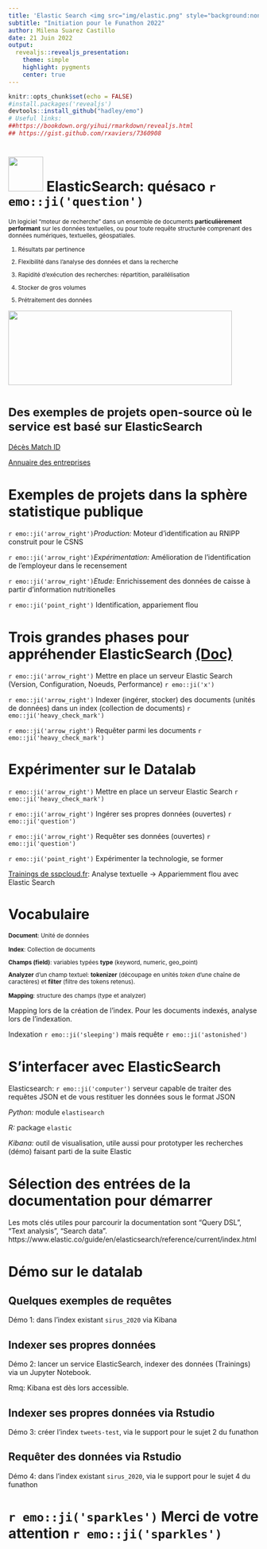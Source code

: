 ```yaml
---
title: 'Elastic Search <img src="img/elastic.png" style="background:none; border:none; box-shadow:none;" width="70" height="70">'
subtitle: "Initiation pour le Funathon 2022"
author: Milena Suarez Castillo
date: 21 Juin 2022
output: 
  revealjs::revealjs_presentation:
    theme: simple
    highlight: pygments
    center: true
---
```


```r
knitr::opts_chunk$set(echo = FALSE)
#install.packages('revealjs')
devtools::install_github("hadley/emo")
# Useful links: 
##https://bookdown.org/yihui/rmarkdown/revealjs.html 
## https://gist.github.com/rxaviers/7360908
```


# <large> <img src="img/elastic.png" style="background:none; border:none; box-shadow:none;" width="70" height="70"> ElasticSearch: quésaco `r emo::ji('question')` </large>

<small> Un logiciel "moteur de recherche" dans un ensemble de documents **particulièrement performant** sur les données textuelles, ou pour toute requête structurée comprenant des données numériques, textuelles, géospatiales.  

1. Résultats par pertinence

2. Flexibilité dans l'analyse des données et dans la recherche

3. Rapidité d'exécution des recherches: répartition, parallélisation

4. Stocker de gros volumes

5. Prétraitement des données

</small>


<div class="columns-1">
<img src="img/matchid.png" style="background:none; border:none; box-shadow:none;" width="450" height="150">
</div> 

# <small> Des exemples de projets open-source où le service est basé sur ElasticSearch  </small>

[Décès Match ID](https://deces.matchid.io/search) 

[Annuaire des entreprises](https://annuaire-entreprises.data.gouv.fr/)

# <large> Exemples de projets dans la sphère statistique publique  </large>

`r emo::ji('arrow_right')`_Production:_ Moteur d’identification au RNIPP construit pour le CSNS 

`r emo::ji('arrow_right')`_Expérimentation:_ Amélioration de l'identification de l'employeur dans le recensement 

`r emo::ji('arrow_right')`_Etude:_ Enrichissement des données de caisse à partir d'information nutritionelles

 `r emo::ji('point_right')` Identification, appariement flou

# Trois grandes phases pour appréhender ElasticSearch [(Doc)](https://www.elastic.co/guide/index.html)

`r emo::ji('arrow_right')` Mettre en place un serveur Elastic Search (Version, Configuration, Noeuds, Performance)  `r emo::ji('x')`

`r emo::ji('arrow_right')` Indexer (ingérer, stocker) des documents (unités de données) dans un index (collection de documents) `r emo::ji('heavy_check_mark')`


`r emo::ji('arrow_right')` Requêter parmi les documents `r emo::ji('heavy_check_mark')`


# Expérimenter sur le Datalab


`r emo::ji('arrow_right')` Mettre en place un serveur Elastic Search  `r emo::ji('heavy_check_mark')`

`r emo::ji('arrow_right')` Ingérer ses propres données (ouvertes) `r emo::ji('question')`

`r emo::ji('arrow_right')` Requêter ses données (ouvertes) `r emo::ji('question')`

 `r emo::ji('point_right')` Expérimenter la technologie, se former 
 
 
[Trainings de sspcloud.fr](https://www.sspcloud.fr): Analyse textuelle -> Appariemment flou avec Elastic Search


# Vocabulaire 


<small>
**Document**: Unité de données

**Index**: Collection de documents   

**Champs (field)**: variables typées **type** (keyword, numeric, geo_point)  

**Analyzer** d'un champ textuel: **tokenizer** (découpage en unités _token_ d'une chaîne de caractères) et **filter** (filtre des tokens retenus). 

**Mapping**: structure des champs (type et analyzer)  
</small>

Mapping lors de la création de l'index. Pour les documents indexés, analyse lors de l'indexation.  

Indexation `r emo::ji('sleeping')`  mais requête  `r emo::ji('astonished')` 

# S'interfacer avec ElasticSearch

Elasticsearch:  `r emo::ji('computer')` serveur capable de traiter des requêtes JSON et de vous restituer les données sous le format JSON

_Python:_ module `elastisearch`  

_R:_ package `elastic`  

_Kibana:_ outil de visualisation, utile aussi pour prototyper les recherches (démo) faisant parti de la suite Elastic  


# Sélection des entrées de la documentation pour démarrer

Les mots clés utiles pour parcourir la documentation sont "Query DSL", "Text analysis", "Search data". 
https://www.elastic.co/guide/en/elasticsearch/reference/current/index.html

# Démo sur le datalab

## Quelques exemples de requêtes

Démo 1: dans l'index existant `sirus_2020` via Kibana 

## Indexer ses propres données 

Démo 2: lancer un service ElasticSearch, indexer des données (Trainings) via un Jupyter Notebook. 

Rmq: Kibana est dès lors accessible.


## Indexer ses propres données via Rstudio 

Démo 3: créer l'index `tweets-test`, via le support pour le sujet 2 du funathon

## Requêter des données via Rstudio

Démo 4: dans l'index existant `sirus_2020`, via le support pour le sujet 4 du funathon




# `r emo::ji('sparkles')` Merci de votre attention `r emo::ji('sparkles')`

